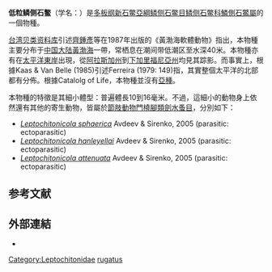 {{Speciesbox
 | taxon = Leptochiton rugatus
 | authority = ({{link-en|Carpenter in Pilsbry|Henry Augustus Pilsbry}}, 1892)
 | synonyms = 
* ''Lepidochiton rugatus'' {{r|shell_3532}}
* ''Lepidopleurus assimilis''<ref>{{cite web |url=http://www.blueanimalbio.com/ruantidongwu/duoban.htm?jdfwkey=td1nh3 |title=多板纲 Polyplacophora |publisher=[[蓝色动物学|蓝色动物学]]（中国动物学科普） |accessdate=2015-06-05 |language=zh-hans |archive-url=https://web.archive.org/web/20160304072715/http://www.blueanimalbio.com/ruantidongwu/duoban.htm?jdfwkey=td1nh3 |archive-date=2016-03-04 |dead-url=yes }}</ref>
* ''Lepidopleurus rugatus'' Carpenter in Pilsbry, 1892 (original combination)<ref name=WoRMS_367856 />
}}
'''低粒鳞侧石鳖'''（学名：''{{lang|la|Leptochiton rugatus}}''）是[[多板纲|多板纲]][[新石鳖亞綱|新石鳖亞綱]][[鳞侧石鳖目|鳞侧石鳖目]][[鳞侧石鳖科|鳞侧石鳖科]][[鱗側石鱉屬|鱗側石鱉屬]]的一個物種{{r |WoRMS_367856}}。

[[台湾贝类资料库|台湾贝类资料库]]引述[[齊鍾彥|齊鍾彥]]等在1987年出版的《黃渤海軟體動物》指出，本物種主要分布于[[中国大陆|中国大陆]][[黃渤海|黃渤海]]一帶，常栖息在潮间带低潮区至水深40米{{r|shell_3532 |Shelldoc_420090220047}}。本物種亦有在[[太平洋東岸|太平洋東岸]]出現，從[[阿拉斯加州|阿拉斯加州]]到[[下加里福尼亞州|下加里福尼亞州]]均見其踪影。而事實上，根據Kaas & Van Belle (1985)引述Ferreira (1979: 149)指，其實整個太平洋{{r|Kaas 1985|Ferreira 1979}}的北部{{r|COL|source}}都有分佈。根據Catalolg of Life，本物種並沒有[[亞種|亞種]]{{r|COL}}。

本物種的特徵是其細小體型：普遍體長10到16毫米。不過，這細小的動物身上依然還有其他的寄生動物，皆屬於[[節肢動物門|節肢動物門]][[橈腳類|橈腳類]][[劍水蚤目|劍水蚤目]]，分別如下{{r|WoRMS_367856}}：
* ''[[Leptochitonicola_sphaerica|Leptochitonicola sphaerica]]'' Avdeev & Sirenko, 2005 (parasitic: ectoparasitic)
* ''[[Leptochitonicola_hanleyellai|Leptochitonicola hanleyellai]]'' Avdeev & Sirenko, 2005 (parasitic: ectoparasitic)
* ''[[Leptochitonicola_attenuata|Leptochitonicola attenuata]]'' Avdeev & Sirenko, 2005 (parasitic: ectoparasitic)

==参考文献==
{{reflist |refs=
<ref name="COL">{{cite COL |taxon=leptochiton+rugatus |date=2012-09-24 |year=2011 }}</ref>
<ref name="Ferreira 1979">{{cite journal
 |last=Ferreira |first=A.J.
 |year=1979
 |title=The Family Lepidopleuridae (Mollusca: Polyplacophora) in the eastern Pacific
 |journal={{link-en|The Veliger|The Veliger}} |volume=22 |issue=2 |pages=145–165 |language=en }}</ref>
<ref name="Kaas 1985">{{google book |id=CKautf2EUPkC |pg=PA240 |lpg=PA240 |dq=Lepidochitona+rugatus |title=Monograph of Living Chitons: (Mollusca: Polyplacophora) |first1=Piet |last1=Kaas |first2=Richard A |last2=Van Belle |volume=1 |year=1985 |page=44 |isbn=9004074147 |location=Vinderup, Denmark }}</ref>
<ref name="shell_3532">{{cite web |url=http://shell.sinica.edu.tw/chinese/shellbase_detail.php?science_no=3532 |title=国际贝库：低粒鳞侧石鳖 |publisher=台湾贝类资料库 |accessdate=2018-03-14 |language=zh-hant |archive-url=https://web.archive.org/web/20181002174506/http://shell.sinica.edu.tw/chinese/shellbase_detail.php?science_no=3532 |archive-date=2018-10-02 |dead-url=yes }}</ref>
<ref name="Shelldoc_420090220047">{{Shelldoc_420090220047}}</ref>
<ref name="source">''URMO: UNESCO-IOC Register of Marine Organisms''. Land J. van der (ed), 2008-11-18</ref>
<ref name="WoRMS_367856">{{WoRMS |id=367856
 |title=''Leptochiton rugatus'' (Carpenter in Pilsbry, 1892)
 |last1=Decock |first1=Wim
 |last2=Schwabe |first2=Enrico
 |date=2009-03-23 }}</ref>
}}

==外部連結==
*{{cite web |language=en |url=http://www.jaxshells.org/4939.htm |title=''Leptochiton rugatus'' |work=www.jaxshells.orrg |access-date=2015-06-06 |archive-url=https://web.archive.org/web/20160304190543/http://www.jaxshells.org/4939.htm |archive-date=2016-03-04 |dead-url=yes }}
{{Taxonbar|from=Q2196538}}

[[Category:Leptochitonidae|Category:Leptochitonidae]]
[[Category:鳞侧石鳖属|rugatus]]